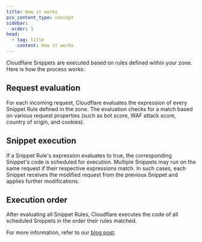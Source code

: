 ```yaml
---
title: How it works
pcx_content_type: concept
sidebar:
  order: 1
head:
  - tag: title
    content: How it works
---
```


Cloudflare Snippets are executed based on rules defined within your zone. Here is how the process works:

## Request evaluation

For each incoming request, Cloudflare evaluates the expression of every Snippet Rule defined in the zone. The evaluation checks for a match based on various request properties (such as bot score, WAF attack score, country of origin, and cookies).

## Snippet execution

If a Snippet Rule's expression evaluates to true, the corresponding Snippet's code is scheduled for execution.
Multiple Snippets may run on the same request if their respective expressions match. In such cases, each Snippet receives the modified request from the previous Snippet and applies further modifications.

## Execution order

After evaluating all Snippet Rules, Cloudflare executes the code of all scheduled Snippets in the order their rules matched.

For more information, refer to our [blog post](https://blog.cloudflare.com/cloudflare-snippets-alpha).
